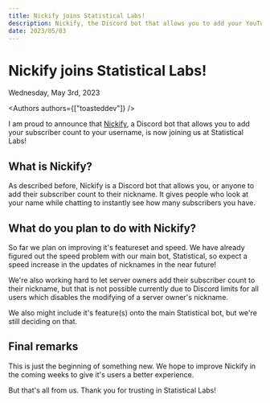 ```yaml
---
title: Nickify joins Statistical Labs!
description: Nickify, the Discord bot that allows you to add your YouTube subscriber count to your nickname, is now joining us at Statistical Labs!
date: 2023/05/03
---
```



# Nickify joins Statistical Labs!

<Date>Wednesday, May 3rd, 2023</Date>

<Authors authors={["toasteddev"]} />

I am proud to announce that [Nickify](https://discord.com/api/oauth2/authorize?client_id=1055073180970127370&permissions=134236160&scope=bot%20applications.commands), a Discord bot that allows you to add your subscriber count to your username, is now joining us at Statistical Labs!

## What is Nickify?

As described before, Nickify is a Discord bot that allows you, or anyone to add their subscriber count to their nickname. It gives people who look at your name while chatting to instantly see how many subscribers you have.

## What do you plan to do with Nickify?

So far we plan on improving it's featureset and speed. We have already figured out the speed problem with our main bot, Statistical, so expect a speed increase in the updates of nicknames in the near future!

We're also working hard to let server owners add their subscriber count to their nickname, but that is not possible currently due to Discord limits for all users which disables the modifying of a server owner's nickname.

We also might include it's feature(s) onto the main Statistical bot, but we're still deciding on that.

## Final remarks

This is just the beginning of something new. We hope to improve Nickify in the coming weeks to give it's users a better experience.

But that's all from us. Thank you for trusting in Statistical Labs!
